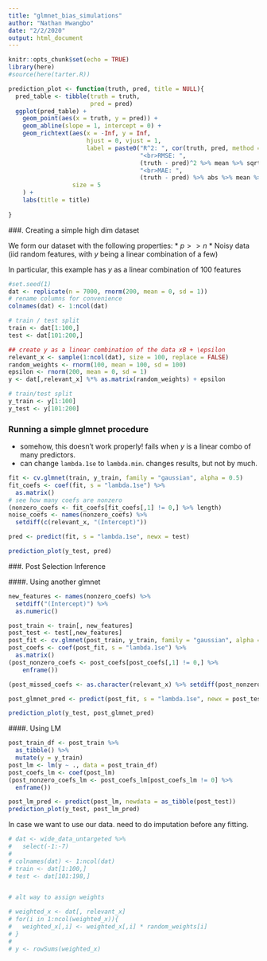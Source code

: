```yaml
---
title: "glmnet_bias_simulations"
author: "Nathan Hwangbo"
date: "2/2/2020"
output: html_document
---
```


```r
knitr::opts_chunk$set(echo = TRUE)
library(here)
#source(here(tarter.R))
```

```r

prediction_plot <- function(truth, pred, title = NULL){
  pred_table <- tibble(truth = truth, 
                       pred = pred)
  ggplot(pred_table) + 
    geom_point(aes(x = truth, y = pred)) + 
    geom_abline(slope = 1, intercept = 0) + 
    geom_richtext(aes(x = -Inf, y = Inf, 
                      hjust = 0, vjust = 1, 
                      label = paste0("R^2: ", cor(truth, pred, method = "pearson")^2 %>% round(2), 
                                     "<br>RMSE: ",
                                     (truth - pred)^2 %>% mean %>% sqrt %>% round(2),
                                     "<br>MAE: ",
                                     (truth - pred) %>% abs %>% mean %>% round(2))),
                  size = 5
    ) + 
    labs(title = title)
  
}

```


###. Creating a simple high dim dataset

We form our dataset with the following properties:
* $p >> n$
* Noisy data (iid random features, with $y$ being a linear combination of a few)

In particular, this example has $y$ as a linear combination of 100 features

```r
#set.seed(1)
dat <- replicate(n = 7000, rnorm(200, mean = 0, sd = 1))
# rename columns for convenience
colnames(dat) <- 1:ncol(dat)

# train / test split
train <- dat[1:100,]
test <- dat[101:200,]

## create y as a linear combination of the data xB + \epsilon
relevant_x <- sample(1:ncol(dat), size = 100, replace = FALSE)
random_weights <- rnorm(100, mean = 100, sd = 100)
epsilon <- rnorm(200, mean = 0, sd = 1)
y <- dat[,relevant_x] %*% as.matrix(random_weights) + epsilon

# train/test split
y_train <- y[1:100]
y_test <- y[101:200]
```



### Running a simple glmnet procedure

* somehow, this doesn't work properly! fails when $y$ is a linear combo of many predictors.
* can change `lambda.1se` to `lambda.min`. changes results, but not by much.
```r
fit <- cv.glmnet(train, y_train, family = "gaussian", alpha = 0.5)
fit_coefs <- coef(fit, s = "lambda.1se") %>%
  as.matrix()
# see how many coefs are nonzero
(nonzero_coefs <- fit_coefs[fit_coefs[,1] != 0,] %>% length)
noise_coefs <- names(nonzero_coefs) %>% 
  setdiff(c(relevant_x, "(Intercept)"))

pred <- predict(fit, s = "lambda.1se", newx = test)

prediction_plot(y_test, pred)
```



###. Post Selection Inference

####. Using another glmnet
```r
new_features <- names(nonzero_coefs) %>% 
  setdiff("(Intercept)") %>%
  as.numeric()

post_train <- train[, new_features]
post_test <- test[,new_features]
post_fit <- cv.glmnet(post_train, y_train, family = "gaussian", alpha = 0.5)
post_coefs <- coef(post_fit, s = "lambda.1se") %>%
  as.matrix()
(post_nonzero_coefs <- post_coefs[post_coefs[,1] != 0,] %>%
    enframe())

(post_missed_coefs <- as.character(relevant_x) %>% setdiff(post_nonzero_coefs$name))

post_glmnet_pred <- predict(post_fit, s = "lambda.1se", newx = post_test)

prediction_plot(y_test, post_glmnet_pred)
```


####. Using LM
```r
post_train_df <- post_train %>% 
  as_tibble() %>%
  mutate(y = y_train)
post_lm <- lm(y ~ ., data = post_train_df)
post_coefs_lm <- coef(post_lm)
(post_nonzero_coefs_lm <- post_coefs_lm[post_coefs_lm != 0] %>% 
  enframe())

post_lm_pred <- predict(post_lm, newdata = as_tibble(post_test))
prediction_plot(y_test, post_lm_pred)

```


In case we want to use our data. need to do imputation before any fitting.
```r
# dat <- wide_data_untargeted %>%
#   select(-1:-7)
# 
# colnames(dat) <- 1:ncol(dat)
# train <- dat[1:100,]
# test <- dat[101:198,]


# alt way to assign weights

# weighted_x <- dat[, relevant_x] 
# for(i in 1:ncol(weighted_x)){
#   weighted_x[,i] <- weighted_x[,i] * random_weights[i]
# }
# 
# y <- rowSums(weighted_x)
```

